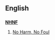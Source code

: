 ==English==

==={{initialism-old|en}}===
'''[[No|N]][[Harm|H]][[No|N]][[Foul|F]]'''

# {{context|Internet}} [[No Harm, No Foul]]